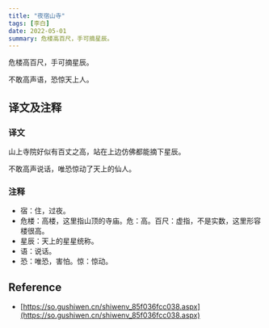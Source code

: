 ```yaml
---
title: "夜宿山寺"
tags: [李白]
date: 2022-05-01
summary: 危楼高百尺，手可摘星辰。
---
```


危楼高百尺，手可摘星辰。

不敢高声语，恐惊天上人。

## 译文及注释

### 译文

山上寺院好似有百丈之高，站在上边仿佛都能摘下星辰。

不敢高声说话，唯恐惊动了天上的仙人。

### 注释

- 宿：住，过夜。
- 危楼：高楼，这里指山顶的寺庙。危：高。百尺：虚指，不是实数，这里形容楼很高。
- 星辰：天上的星星统称。
- 语：说话。
- 恐：唯恐，害怕。惊：惊动。

## Reference

- [https://so.gushiwen.cn/shiwenv_85f036fcc038.aspx](https://so.gushiwen.cn/shiwenv_85f036fcc038.aspx)